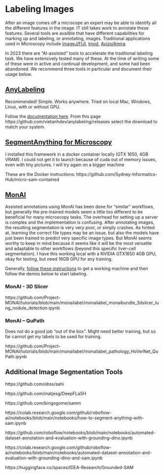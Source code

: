 # Labeling Images

After an image comes off a micrscope an expert may be able to identify all the different features in the image. IT still takes work to annotate these features. Several tools are availble that have different capabilities for marking up and labeling, or annotating, images. Traditional applications used in Microscopy include [ImageJ/FIJI](https://imagej.net/imaging/segmentation), [Imod](https://www.youtube.com/watch?v=Nu7TzloKfWU), [Avizo/Amira](https://www.youtube.com/results?search_query=segmentation+avizo).

In 2023 there are "AI-assisted" tools to accelerate the traditional labeling task. We have extensively tested many of these. At the time of writing some of these were in active and continual development, and some had been abandoned. We recommend three tools in particular and document their usage below.

## [AnyLabeling](https://anylabeling.nrl.ai/)

Recommended! Simple. Works anywhere. Tried on local Mac, Windows, Linux, with or without GPU.

Follow the [documentation here](https://github.com/Sydney-Informatics-Hub/Microscopy-Segmentation/blob/main/docs/worfklow_segmentation_anylabeling.pdf).
From this page https://github.com/vietanhdev/anylabeling/releases select the download to match your system. 

## [SegmentAnything for Microscopy](https://github.com/computational-cell-analytics/micro-sam )

I installed this framework in a docker container locally (GTX 1650, 4GB VRAM). I could not get it to launch because of cuda out of memory issues, even with tiny pictures. I will try again on a bigger machine 

These are the Docker instructions: https://github.com/Sydney-Informatics-Hub/micro-sam-contained 

## [MonAI](https://monai.io/label.html)

Assisted annotations using MonAI has been done for “similar” workflows, but generally the pre-trained models seem a little too different to be beneficial for many microscopy tasks. The overhead for setting up a server is complex and the implementation is confusing. After annotating images, the resulting segmentation is very very poor, or simply crashes. As hinted at, learning the correct file types may be an issue, but also the models have just been trained to predict very specific image types. But MonAI seems worthy to keep in mind because it seems like it will be the most versatile and adaptable to other workflows (beyond this specific liver-cell segmentation). 
I have this working local with a NVIDIA GTX1650 4GB GPU, okay for testing, but need 16GB GPU for any training.  

Generally, [follow these instructions](https://github.com/Sydney-Informatics-Hub/monai) to get a working machine and then follow the demos below to start labeling.

### MonAI - 3D Slicer 

https://github.com/Project-MONAI/tutorials/blob/main/monailabel/monailabel_monaibundle_3dslicer_lung_nodule_detection.ipynb 

### MonAI – QuPath 

Does not do a good job “out of the box”. Might need better training, but so far cannot get my labels to be used for training. 

https://github.com/Project-MONAI/tutorials/blob/main/monailabel/monailabel_pathology_HoVerNet_QuPath.ipynb 

## Additional Image Segmentation Tools

https://github.com/obss/sahi 

https://github.com/matjesg/DeepFLaSH

https://github.com/bingogome/samm 

https://colab.research.google.com/github/roboflow-ai/notebooks/blob/main/notebooks/how-to-segment-anything-with-sam.ipynb  

https://github.com/roboflow/notebooks/blob/main/notebooks/automated-dataset-annotation-and-evaluation-with-grounding-dino.ipynb  

https://colab.research.google.com/github/roboflow-ai/notebooks/blob/main/notebooks/automated-dataset-annotation-and-evaluation-with-grounding-dino-and-sam.ipynb  

https://huggingface.co/spaces/IDEA-Research/Grounded-SAM  


